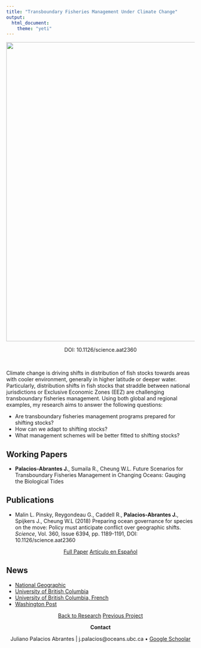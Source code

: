 ```yaml
---
title: "Transboundary Fisheries Management Under Climate Change"
output:
  html_document:
    theme: "yeti"
---
```


<center>

<img src="Projects_Images/Transboundary.tif" width="800px">

DOI: 10.1126/science.aat2360

</center>

<br>

Climate change is driving shifts in distribution of fish stocks towards areas with cooler environment, generally in higher latitude or deeper water. Particularly, distribution shifts in fish stocks that straddle between national jurisdictions or Exclusive Economic Zones (EEZ) are challenging transboundary fisheries management. Using both global and regional examples, my research aims to answer the following questions: 

- Are transboundary fisheries management programs prepared for shifting stocks?
- How can we adapt to shifting stocks?
- What management schemes will be better fitted to shifting stocks?

## Working Papers

- **Palacios-Abrantes J.**, Sumaila R., Cheung W.L. Future Scenarios for Transboundary Fisheries Management in Changing Oceans: Gauging the Biological Tides

## Publications

- Malin L. Pinsky, Reygondeau G., Caddell R., **Palacios-Abrantes J.**, Spijkers J., Cheung W.L (2018) Preparing ocean governance for species on the move: Policy must anticipate conflict over geographic shifts. *Science*, Vol. 360, Issue 6394, pp. 1189-1191, DOI: 10.1126/science.aat2360

<center>

<a span class="label label-primary" href= "http://science.sciencemag.org/content/360/6394/1189.full?ijkey=WyWEhcBWpXzKU&keytype=ref&siteid=sci" >Full Paper</span></a>
<a span class="label label-success" href= "Files/Border_Crossing_Esp.pdf" >Artículo en Español</span></a>

</center>

<!-- ## Related Work  -->

## News 
- [National Geographic]("https://news.nationalgeographic.com/2018/06/climate-change-drives-fish-wars-science-environment")
- [University of British Columbia](https://science.ubc.ca/news/climate-change-has-fish-migrating-faster-regulations-can-keep)
- [University of British Columbia, French](http://pinsky.marine.rutgers.edu/wp-content/uploads/2018/06/Science-Policy-Forum_FINAL_FRENCH.pdf)
- [Washington Post](https://www.washingtonpost.com/news/speaking-of-science/wp/2018/06/14/climate-change-is-moving-fish-around-faster-than-laws-can-handle-study-says/?noredirect=on&utm_term=.ef8d0372e603)

<center>

<a class="btn btn-default" href="https://www.julianopalacios.com/Research.html">Back to Research</a>
<a class="btn btn-default" href="https://www.julianopalacios.com/Projects/Metamares.html">Previous Project</a>

**Contact**

Juliano Palacios Abrantes | j.palacios@oceans.ubc.ca • [Google Schoolar](https://scholar.google.ca/citations?user=EZpBcjcAAAAJ&hl=en)

<div id="google_translate_element"></div><script type="text/javascript">
function googleTranslateElementInit() {
  new google.translate.TranslateElement({pageLanguage: 'en', includedLanguages: 'es,pt'}, 'google_translate_element');
}
</script><script type="text/javascript" src="//translate.google.com/translate_a/element.js?cb=googleTranslateElementInit"></script>

<!-- Global site tag (gtag.js) - Google Analytics -->
<script async src="https://www.googletagmanager.com/gtag/js?id=UA-105699898-4"></script>
<script>
  window.dataLayer = window.dataLayer || [];
  function gtag(){dataLayer.push(arguments);}
  gtag('js', new Date());

  gtag('config', 'UA-105699898-4');
</script>

</center>